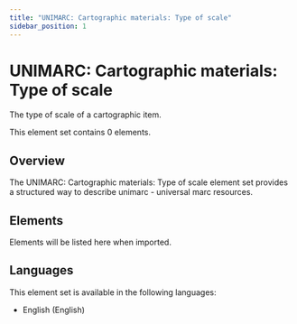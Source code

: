 ```yaml
---
title: "UNIMARC: Cartographic materials: Type of scale"
sidebar_position: 1
---
```


# UNIMARC: Cartographic materials: Type of scale

The type of scale of a cartographic item.

This element set contains 0 elements.

## Overview

The UNIMARC: Cartographic materials: Type of scale element set provides a structured way to describe unimarc - universal marc resources.

## Elements

Elements will be listed here when imported.

## Languages

This element set is available in the following languages:
- English (English)
